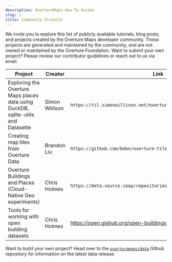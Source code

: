 ```yaml
---
description: OvertureMaps How To Guides
slug: /
title: Community Projects
---
```


We invite you to explore this list of publicly available tutorials, blog posts, and projects created by the Overture Maps developer community. These projects are generated and maintained by the community, and are not owned or maintained by the Overture Foundation. Want to submit your own project? Please review our contributor guidelines or reach out to us via email. 


| Project | Creator | Link |
| ---------- | -------- | -------- |
| Exploring the Overture Maps places data using DuckDB, sqlite-utils and Datasette | Simon Willison | `https://til.simonwillison.net/overture-maps/overture-maps-parquet` |
| Creating map tiles from Overture Data | Brandon Liu | `https://github.com/bdon/overture-tiles` |
| Overture Buildings and Places (Cloud-Native Geo experiments) | Chris Holmes | `https://beta.source.coop/repositories/cholmes/overture/description/` |
| Tools for working with open building datasets | Chris Holmes | https://open.gishub.org/open-buildings/ |

Want to build your own project? Head over to the [`overturemaps/data`](https://github.com/OvertureMaps/data) Github repository for information on the latest data release.
